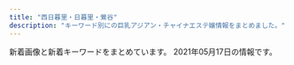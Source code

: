 ```yaml
---
title: "西日暮里・日暮里・鶯谷"
description: "キーワード別にの巨乳アジアン・チャイナエステ嬢情報をまとめました。"
---
```


新着画像と新着キーワードをまとめています。
2021年05月17日の情報です。

<DmmAffiliateIns />
<KeywordTable
  shops={
    [
    {
        "url": "http://es-rlx.com/",
        "name": "\u5065\u7f8e\u5802",
        "station": "JR\u9daf\u8c37\u99c5\u5317\u53e3",
        "keywords": {
            "C": 21
        },
        "img_links": [
            "http://es-rlx.com/staff/minami/01.jpg",
            "http://es-rlx.com/staff/rumi/01mb.jpg",
            "http://es-rlx.com/pic/head.png",
            "http://es-rlx.com/staff/hana/01.jpg",
            "http://es-rlx.com/staff/sakura/01mb.jpg",
            "http://es-rlx.com/staff/mai/01mb.jpg",
            "http://es-rlx.com/img/ttl_mobile.png",
            "http://es-rlx.com/pic/top2.jpg",
            "http://es-rlx.com/img/youtube.jpg",
            "http://es-rlx.com/staff/yuki/01.jpg",
            "http://es-rlx.com/staff/minami/01mb.jpg",
            "http://es-rlx.com/staff/sakura/01.jpg",
            "http://es-rlx.com/i/files/homeimg.jpg",
            "http://es-rlx.com/img/access/road02.jpg",
            "http://es-rlx.com/pic/top3.jpg",
            "http://es-rlx.com/img/access/kanban.png",
            "http://es-rlx.com/pic/top1.jpg",
            "http://es-rlx.com/img/ttl_staff.png",
            "http://es-rlx.com/staff/yuki/01mb.jpg",
            "http://es-rlx.com/img/access/road01.jpg",
            "http://es-rlx.com/img/access/road04.jpg",
            "http://es-rlx.com/staff/rumi/01.jpg",
            "http://es-rlx.com/img/ttl_tnew.png",
            "http://es-rlx.com/staff/mai/01.jpg",
            "http://es-rlx.com/staff/hana/01mb.jpg",
            "http://es-rlx.com/img/ttl_rec.png",
            "http://es-rlx.com/img/access/road03.jpg",
            "http://es-rlx.com/img/access/roaddm.png",
            "http://es-rlx.com/img/ft_tel.png"
        ]
    },
    {
        "url": "http://lapis.tyo.cm/",
        "station": "JR\u9daf\u8c37\u99c5\u5317\u53e3",
        "keywords": {},
        "img_links": [],
        "name": "\u30e9\u30d4\u30b9"
    },
    {
        "img_links": [
            "http://www.es-minami.com/img/nana1.jpg",
            "http://es-minami.com/images/staff-bar.png",
            "http://es-minami.com/images/mika2.jpg",
            "http://www.es-minami.com/img/sayuri2.jpg",
            "http://www.es-minami.com/images/staff-bar.png",
            "http://es-minami.com/gals/riri1.jpg",
            "http://www.es-minami.com/gals/sakura1.jpg",
            "http://es-minami.com/img/mika2.jpg",
            "http://www.es-minami.com/gals/sayuri2.jpg",
            "http://www.es-minami.com/img/mika1.jpg",
            "http://es-minami.com/gals/rika1.jpg",
            "http://www.es-minami.com/img/mika2.jpg",
            "http://www.es-minami.com/gals/riri1.jpg",
            "http://www.es-minami.com/gals/mika2.jpg",
            "http://es-minami.com/gals/nana1.jpg",
            "http://es-minami.com/images/riri1.jpg",
            "http://www.es-minami.com/images/mobole.png",
            "http://es-minami.com/gals/sayuri2.jpg",
            "http://es-minami.com/images/mika1.jpg",
            "http://www.es-minami.com/gals/yuki1.jpg",
            "http://www.es-minami.com/images/yuki1.jpg",
            "http://www.es-minami.com/images/sayuri1.jpg",
            "http://www.es-minami.com/gals/mika1.jpg",
            "http://www.es-minami.com/images/nana1.jpg",
            "http://www.es-minami.com/images/rika1.jpg",
            "http://www.es-minami.com/images/mika1.jpg",
            "http://es-minami.com/img/sayuri1.jpg",
            "http://es-minami.com/images/pick_staff6.jpg",
            "http://es-minami.com/img/nana1.jpg",
            "http://www.es-minami.com/images/sayuri2.jpg",
            "http://es-minami.com/gals/mika1.jpg",
            "http://es-minami.com/img/yuki1.jpg",
            "http://es-minami.com/gals/sayuri1.jpg",
            "http://es-minami.com/gals/sakura1.jpg",
            "http://es-minami.com/images/nana1.jpg",
            "http://es-minami.com/img/riri1.jpg",
            "http://www.es-minami.com/images/pick_staff6.jpg",
            "http://www.es-minami.com/gals/nana1.jpg",
            "http://es-minami.com/images/mobole.png",
            "http://es-minami.com/images/news.png",
            "http://es-minami.com/images/rika1.jpg",
            "http://www.es-minami.com/images/mika2.jpg",
            "http://es-minami.com/img/mika1.jpg",
            "http://www.es-minami.com/gals/rika1.jpg",
            "http://es-minami.com/images/sayuri2.jpg",
            "http://es-minami.com/gals/mika2.jpg",
            "http://es-minami.com/gals/yuki1.jpg",
            "http://www.es-minami.com/images/news.png",
            "http://www.es-minami.com/images/riri1.jpg",
            "http://es-minami.com/images/sayuri1.jpg",
            "http://www.es-minami.com/img/riri1.jpg",
            "http://www.es-minami.com/img/yuki1.jpg",
            "http://es-minami.com/images/yuki1.jpg",
            "http://es-minami.com/img/sayuri2.jpg",
            "http://www.es-minami.com/gals/sayuri1.jpg",
            "http://www.es-minami.com/img/sayuri1.jpg"
        ],
        "station": "JR\u65e5\u66ae\u91cc\u99c5\u6771\u53e3",
        "name": "\u307f\u306a\u307f",
        "url": "http://es-minami.com/",
        "keywords": {}
    },
    {
        "name": "\u7e01",
        "img_links": [
            "http://www.en-nippori.net/image/mainparts/main.jpg",
            "http://www.en-nippori.net/image/mainparts/images/navi01_07.jpg",
            "http://www.en-nippori.net/image/mainparts/images/navi01_04.jpg",
            "http://www.en-nippori.net/image/mainparts/images/navi01_06.jpg",
            "http://www.en-nippori.net/image/therapist/02.jpg",
            "http://www.en-nippori.net/image/therapist/01.jpg",
            "http://www.en-nippori.net/image/mainparts/images/navi01_05.jpg",
            "http://www.en-nippori.net/image/therapist/04.jpg",
            "http://www.en-nippori.net/image/therapist/06.jpg",
            "http://www.en-nippori.net/image/index/top.jpg",
            "http://www.en-nippori.net/image/mainparts/images/navi01_03.jpg",
            "http://www.en-nippori.net/image/mainparts/images/navi01_02.jpg",
            "http://www.en-nippori.net/image/therapist/03.jpg"
        ],
        "url": "http://www.en-nippori.net/",
        "keywords": {
            "C": 6
        },
        "station": "JR\u65e5\u66ae\u91cc\u99c5\u6771\u53e3"
    },
    {
        "url": "http://www.relax-mirai.info/",
        "keywords": {},
        "name": "\u672a\u6765",
        "img_links": [
            "http://www.relax-mirai.info/images/m04.jpg",
            "http://www.relax-mirai.info/images/momo1.jpg",
            "http://www.relax-mirai.info/i/images/momo1.jpg",
            "http://www.relax-mirai.info/images/qr.jpg",
            "http://www.relax-mirai.info/gals/kaka1.jpg",
            "http://www.relax-mirai.info/images/risa1.jpg",
            "http://www.relax-mirai.info/gals/risa1.jpg",
            "http://www.relax-mirai.info/images/info02.jpg",
            "http://www.relax-mirai.info/i/images/sayuri1.jpg",
            "http://www.relax-mirai.info/images/info01.jpg",
            "http://www.relax-mirai.info/images/sayuri1.jpg",
            "http://www.relax-mirai.info/i/120/sayuri1.jpg",
            "http://www.relax-mirai.info/gals/aki1.jpg",
            "http://www.relax-mirai.info/images/m02.jpg",
            "http://www.relax-mirai.info/gals/emi1.jpg",
            "http://www.relax-mirai.info/images/m03.jpg"
        ],
        "station": "\u65e5\u66ae\u91cc\u99c5\u6771\u53e3"
    },
    {
        "name": "\u306f\u305f\u3061",
        "url": "http://www.mac-riraku106.xyz/",
        "station": "JR\u65e5\u66ae\u91cc\u99c5\u5357\u53e3",
        "img_links": [
            "http://www.mac-riraku106.xyz/uploads/200310/1-200310130925920.jpg",
            "http://www.mac-riraku106.xyz/uploads/200801/1-200P1110A4M2.jpg",
            "http://www.mac-riraku106.xyz/static/picture/call.png",
            "http://www.mac-riraku106.xyz/static/picture/michi01.png",
            "http://www.mac-riraku106.xyz/uploads/190723/33-1.jpg",
            "http://www.mac-riraku106.xyz/uploads/200501/1-200501145002a7.jpg",
            "http://www.mac-riraku106.xyz/uploads/190723/23-2.jpg",
            "http://www.mac-riraku106.xyz/uploads/191106/1-191106092S0357.jpg",
            "http://www.mac-riraku106.xyz/uploads/190723/25-1.jpg",
            "http://www.mac-riraku106.xyz/uploads/200818/1-200QQ5535E92.jpg",
            "http://www.mac-riraku106.xyz/static/picture/top-img01.png",
            "http://www.mac-riraku106.xyz/static/picture/michi02.png",
            "http://www.mac-riraku106.xyz/static/picture/top-img02.png",
            "http://www.mac-riraku106.xyz/uploads/190723/1-1.jpg",
            "http://www.mac-riraku106.xyz/uploads/200801/1-200P1110631926.jpg",
            "http://www.mac-riraku106.xyz/uploads/200801/1-200P1110412514.jpg",
            "http://www.mac-riraku106.xyz/uploads/200608/1-20060Q0251EY.jpg",
            "http://www.mac-riraku106.xyz/uploads/200501/1-200501125159161.jpg",
            "http://www.mac-riraku106.xyz/uploads/190723/23-1.jpg",
            "http://www.mac-riraku106.xyz/uploads/190723/30-1.jpg",
            "http://www.mac-riraku106.xyz/uploads/200501/1-200501145011C2.jpg",
            "http://www.mac-riraku106.xyz/uploads/191209/1-191209123459153.jpg",
            "http://www.mac-riraku106.xyz/uploads/200501/1-200501125150516.jpg",
            "http://www.mac-riraku106.xyz/uploads/200501/1-200501125251121.jpg",
            "http://www.mac-riraku106.xyz/uploads/190723/1-2.jpg",
            "http://www.mac-riraku106.xyz/uploads/191008/1-19100Q5453V63.jpg",
            "http://www.mac-riraku106.xyz/static/picture/top-img09.png",
            "http://www.mac-riraku106.xyz/uploads/200501/1-200501144951148.jpg",
            "http://www.mac-riraku106.xyz/uploads/191106/1-191106092T0531.jpg",
            "http://www.mac-riraku106.xyz/uploads/190723/10-2.jpg",
            "http://www.mac-riraku106.xyz/uploads/200310/1-200310130Z0421.jpg",
            "http://www.mac-riraku106.xyz/uploads/190906/1-1ZZ6125225A4.jpg",
            "http://www.mac-riraku106.xyz/uploads/200317/1-20031G4420c38.jpg",
            "http://www.mac-riraku106.xyz/static/picture/top-img03.png",
            "http://www.mac-riraku106.xyz/uploads/200818/1-200QQ554231G.jpg",
            "http://www.mac-riraku106.xyz/uploads/191219/1-19121912423J29.jpg",
            "http://www.mac-riraku106.xyz/uploads/190826/1-1ZR614462Qa.jpg",
            "http://www.mac-riraku106.xyz/uploads/191128/1-19112Q3111UF.jpg",
            "http://www.mac-riraku106.xyz/uploads/200325/1-2003251H340B9.jpg",
            "http://www.mac-riraku106.xyz/uploads/191008/1-19100Q5451M20.jpg",
            "http://www.mac-riraku106.xyz/static/picture/tel.png",
            "http://www.mac-riraku106.xyz/uploads/200325/1-2003251H312V4.jpg",
            "http://www.mac-riraku106.xyz/uploads/190926/1-1Z926131T2408.jpg",
            "http://www.mac-riraku106.xyz/uploads/191209/1-1912091229204E.jpg",
            "http://www.mac-riraku106.xyz/uploads/200818/1-200QQ55415J4.jpg",
            "http://www.mac-riraku106.xyz/uploads/191128/1-19112Q31009521.jpg",
            "http://www.mac-riraku106.xyz/uploads/190723/34-1.jpg",
            "http://www.mac-riraku106.xyz/uploads/190906/1-1ZZ612503C39.jpg",
            "http://www.mac-riraku106.xyz/uploads/200310/1-20031013091I08.jpg",
            "http://www.mac-riraku106.xyz/uploads/200608/1-20060Q02506204.jpg",
            "http://www.mac-riraku106.xyz/uploads/200317/1-20031G44220J0.jpg",
            "http://www.mac-riraku106.xyz/uploads/191106/1-191106092J62Y.jpg",
            "http://www.mac-riraku106.xyz/uploads/190723/10-1.jpg",
            "http://www.mac-riraku106.xyz/uploads/200501/1-200501125300127.jpg",
            "http://www.mac-riraku106.xyz/uploads/191128/1-19112Q3102OP.jpg",
            "http://www.mac-riraku106.xyz/uploads/191209/1-191209122ZY50.jpg",
            "http://www.mac-riraku106.xyz/static/picture/1.jpg",
            "http://www.mac-riraku106.xyz/uploads/191219/1-191219124141563.jpg",
            "http://www.mac-riraku106.xyz/uploads/190723/21-1.jpg",
            "http://www.mac-riraku106.xyz/uploads/190926/1-1Z926131R6102.jpg",
            "http://www.mac-riraku106.xyz/uploads/200317/1-20031G44235R7.jpg",
            "http://www.mac-riraku106.xyz/uploads/190723/23-3.jpg",
            "http://www.mac-riraku106.xyz/static/picture/2.jpg",
            "http://www.mac-riraku106.xyz/uploads/190826/1-1ZR6144611E0.jpg"
        ],
        "keywords": {
            "E": 6,
            "94": 3,
            "D": 47,
            "85": 15,
            "C": 19,
            "86": 19,
            "F": 3
        }
    },
    {
        "station": "JR\u9daf\u8c37\u99c5\u5317\u53e3",
        "img_links": [
            "http://lillian.work/staff/miki-l1.jpg",
            "http://lillian.work/icon/twitter.png",
            "http://lillian.work/staff/miki-s1.jpg",
            "http://lillian.work/icon/facebook.png",
            "http://lillian.work/room/esthe1.jpg",
            "http://lillian.work/room/room-l2.jpg",
            "http://lillian.work/room/room-l3.jpg",
            "http://lillian.work/images/main1.jpg",
            "http://lillian.work/room/tl3.jpg",
            "http://lillian.work/staff/nana-l1.jpg",
            "http://lillian.work/room/tl1.jpg",
            "http://lillian.work/images/flower.png",
            "http://lillian.work/button/staff.png",
            "http://lillian.work/images/footer-r.png",
            "http://lillian.work/images/header3.png",
            "http://lillian.work/room/tl2.jpg",
            "http://lillian.work/icon/line.png",
            "http://lillian.work/images/footer-l.png",
            "http://lillian.work/staff/nana-s1.jpg",
            "http://lillian.work/room/esthe3.jpg",
            "http://lillian.work/room/room-l4.jpg",
            "http://lillian.work/images/clear.png",
            "http://lillian.work/room/room-l1.jpg",
            "http://lillian.work/room/esthe2.jpg",
            "http://lillian.work/images/main-sp.jpg",
            "http://lillian.work/button/home.png",
            "http://lillian.work/icon/google_plus.png"
        ],
        "keywords": {},
        "name": "Oasis\uff5e\u30aa\u30a2\u30b7\u30b9",
        "url": "http://lillian.work/"
    },
    {
        "name": "\u3075\u308f\u3075\u308f",
        "url": "http://flowerscent.este.work/",
        "keywords": {
            "83": 36,
            "D": 12,
            "86": 12,
            "E": 12,
            "87": 12,
            "C": 36
        },
        "img_links": [
            "http://flowerscent.este.work/2/uploadimg/1600260826.jpg",
            "http://flowerscent.este.work/head_1_4691_1553674270167089.png",
            "http://flowerscent.este.work/head_3_4691_1556258938113847.png",
            "http://flowerscent.este.work/2/uploadimg/1599833697.jpg",
            "http://flowerscent.este.work/head_2_4691_1553674270815382.png"
        ],
        "station": "JR\u897f\u65e5\u66ae\u91cc\u99c5"
    },
    {
        "url": "http://minopom.xyz/",
        "station": "JR\u7530\u7aef\u99c5",
        "keywords": {
            "\u4e73": 4
        },
        "img_links": [
            "http://www.minopom.xyz/uploads/allimg/210410/1-21041014500NX.jpg",
            "http://minopom.xyz/picture/room3.jpg",
            "http://minopom.xyz/uploads/allimg/210410/1-210410144323118.jpg",
            "http://minopom.xyz/uploads/210406/1-210406143111G0.jpg",
            "http://minopom.xyz/picture/room1.jpg",
            "http://minopom.xyz/picture/room2.jpg",
            "http://minopom.xyz/uploads/allimg/210406/1-21040614313L45.jpg",
            "http://minopom.xyz/uploads/allimg/210410/1-210410145124148.jpg",
            "http://www.minopom.xyz/picture/img.site-builder.jpg",
            "http://minopom.xyz/picture/img.site-builder.jpg",
            "http://minopom.xyz/uploads/allimg/210410/1-2104101450455A.jpg",
            "http://minopom.xyz/uploads/allimg/210410/1-21041014500NX.jpg",
            "http://minopom.xyz/uploads/allimg/210410/1-210410144PY50.jpg",
            "http://minopom.xyz/picture/head.jpg",
            "http://minopom.xyz/uploads/allimg/210410/1-210410145204C9.jpg",
            "http://minopom.xyz/uploads/210430/1-2104301Q63S18.jpg",
            "http://minopom.xyz/uploads/210406/1-210406143244C2.jpg",
            "http://www.minopom.xyz/uploads/allimg/210410/1-21041014413S64.jpg",
            "http://minopom.xyz/uploads/allimg/210410/1-210410144U4934.jpg",
            "http://minopom.xyz/picture/totop_04.png",
            "http://www.minopom.xyz/uploads/allimg/210410/1-210410144U4934.jpg",
            "http://minopom.xyz/uploads/210406/1-2104061433121E.jpg",
            "http://minopom.xyz/uploads/210419/1-21041914162C16.jpg",
            "http://www.minopom.xyz/uploads/allimg/210410/1-210410144PY50.jpg",
            "http://www.minopom.xyz/uploads/allimg/210410/1-210410145204C9.jpg",
            "http://www.minopom.xyz/uploads/allimg/210410/1-210410145124148.jpg",
            "http://www.minopom.xyz/picture/head.jpg",
            "http://www.minopom.xyz/uploads/allimg/210410/1-2104101450455A.jpg",
            "http://www.minopom.xyz/picture/totop_04.png",
            "http://minopom.xyz/uploads/allimg/210410/1-21041014413S64.jpg",
            "http://minopom.xyz/uploads/allimg/210410/1-21041014450GC.jpg"
        ],
        "name": "\u30ed\u30fc\u30ba"
    },
    {
        "img_links": [
            "http://momo.tyo.cm/images/border01.png",
            "http://momo.tyo.cm/images/nav_link04.png",
            "http://momo.tyo.cm/images/nav_link01.png",
            "http://momo.tyo.cm/images/tit02.png",
            "http://momo.tyo.cm/images/tit_com04.png",
            "http://momo.tyo.cm/images/pagetop.png",
            "http://momo.tyo.cm/images/tit03.png",
            "http://momo.tyo.cm/photos/sites/53/2021/02/2021021607405730.jpg",
            "http://momo.tyo.cm/photos/sites/53/2021/02/2021021607405578.jpg",
            "http://momo.tyo.cm/images/tit01.png",
            "http://momo.tyo.cm/images/tit_com02.png",
            "http://momo.tyo.cm/images/tit05.png",
            "http://momo.tyo.cm/images/border02.png",
            "http://momo.tyo.cm/images/nav_link02.png",
            "http://momo.tyo.cm/images/news.png",
            "http://momo.tyo.cm/images/tit_com05.png",
            "http://momo.tyo.cm/images/tit_com.png",
            "http://momo.tyo.cm/images/bg_pick.png",
            "http://momo.tyo.cm/images/tit_com03.png",
            "http://momo.tyo.cm/images/tit_staff.png",
            "http://momo.tyo.cm/images/nav_link06.png",
            "http://momo.tyo.cm/images/nav_link03.png",
            "http://momo.tyo.cm/images/tit_com01.png",
            "http://momo.tyo.cm/photos/sites/53/2021/02/2021021607405658.jpg",
            "http://momo.tyo.cm/images/top_slider01.jpg",
            "http://momo.tyo.cm/images/tit_link01.png",
            "http://momo.tyo.cm/images/tit04.png",
            "http://momo.tyo.cm/images/top_slider02.jpg",
            "http://momo.tyo.cm/photos/sites/53/2021/02/2021021607405882.jpg",
            "http://momo.tyo.cm/images/nav_link05.png"
        ],
        "url": "http://momo.tyo.cm/",
        "keywords": {
            "86": 15,
            "D": 20,
            "85": 5
        },
        "station": "JR\u65e5\u66ae\u91cc\u99c5\u5357\u53e3",
        "name": "\u6843"
    },
    {
        "keywords": {
            "87": 2,
            "C": 9,
            "88": 3,
            "86": 2
        },
        "url": "http://onkyoukou.tyo.cm/",
        "name": "\u6e29\u99a8\u6e2f-\u304a\u3093\u304d\u3087\u3046\u3053\u3046-",
        "img_links": [
            "http://onkyoukou.tyo.cm/photos/sites/88/2020/03/2020030111163079.jpg",
            "http://onkyoukou.tyo.cm/images/acc1.jpg",
            "http://onkyoukou.tyo.cm/images/n3.jpg",
            "http://onkyoukou.tyo.cm/images/nbj1.jpg",
            "http://onkyoukou.tyo.cm/images/face_bj3.jpg",
            "http://onkyoukou.tyo.cm/images/mobile.jpg",
            "http://onkyoukou.tyo.cm/images/acc2.jpg",
            "http://onkyoukou.tyo.cm/images/s_news.jpg",
            "http://onkyoukou.tyo.cm/photos/sites/88/2017/03/staff2.jpg",
            "http://onkyoukou.tyo.cm/images/s_staff.jpg",
            "http://onkyoukou.tyo.cm/photos/sites/88/2017/03/staff4.jpg",
            "http://onkyoukou.tyo.cm/images/s_mobile.jpg",
            "http://onkyoukou.tyo.cm/images/s_pick.jpg",
            "http://onkyoukou.tyo.cm/images/face_bj.jpg",
            "http://onkyoukou.tyo.cm/images/line.jpg",
            "http://onkyoukou.tyo.cm/photos/sites/88/2017/03/staff1.jpg",
            "http://onkyoukou.tyo.cm/images/top.png",
            "http://onkyoukou.tyo.cm/images/s_face.jpg",
            "http://onkyoukou.tyo.cm/images/acc3.jpg",
            "http://onkyoukou.tyo.cm/images/n1.jpg",
            "http://onkyoukou.tyo.cm/images/nbj3.jpg",
            "http://onkyoukou.tyo.cm/images/s_staff1.jpg",
            "http://onkyoukou.tyo.cm/images/s_link.jpg"
        ],
        "station": "JR\u897f\u65e5\u66ae\u91cc\u99c5"
    },
    {
        "url": "http://chou.ies.bz/",
        "name": "\u706f\u308a\u5c4b",
        "img_links": [
            "http://chou.ies.bz/images/mobile.png",
            "http://chou.ies.bz/photos/sites/85/2019/06/2019062803491517.jpg",
            "http://chou.ies.bz/photos/sites/85/2020/10/2020100610370157.jpg",
            "http://chou.ies.bz/photos/sites/85/2020/12/2020120204150858.jpg",
            "http://chou.ies.bz/photos/sites/85/2019/07/2019070106333414.jpg",
            "http://chou.ies.bz/photos/sites/85/2019/07/2019070106330942.jpg",
            "http://chou.ies.bz/photos/sites/85/2021/05/2021051201142065.jpg",
            "http://chou.ies.bz/photos/sites/85/2020/10/2020100610383828.jpg",
            "http://chou.ies.bz/images/s3.png",
            "http://chou.ies.bz/photos/sites/85/2019/07/2019070106340260.jpg",
            "http://chou.ies.bz/images/s_news.png",
            "http://chou.ies.bz/photos/sites/85/2019/07/2019070106320474.jpg",
            "http://chou.ies.bz/photos/sites/85/2019/12/2019120602315853.jpg",
            "http://chou.ies.bz/images/n1.jpg",
            "http://chou.ies.bz/images/s_pick.png",
            "http://chou.ies.bz/images/s_staff.jpg",
            "http://chou.ies.bz/images/top.png",
            "http://chou.ies.bz/photos/sites/85/2020/12/2020121802483415.jpg",
            "http://chou.ies.bz/images/s1.png",
            "http://chou.ies.bz/images/s_link.png",
            "http://chou.ies.bz/photos/sites/85/2019/07/2019070509385227.jpg",
            "http://chou.ies.bz/images/n3.png",
            "http://chou.ies.bz/photos/sites/85/2021/04/2021042710033582.jpg",
            "http://chou.ies.bz/photos/sites/85/2020/12/2020120204265615.jpg"
        ],
        "keywords": {
            "D": 6,
            "E": 1,
            "87": 1,
            "86": 5,
            "84": 1
        },
        "station": "JR\u897f\u65e5\u66ae\u91cc\u99c5"
    },
    {
        "station": "\u753a\u5c4b\u99c51\u756a\u51fa\u53e3",
        "name": "\u3082\u307f\u306e\u6728",
        "img_links": [],
        "url": "https://mominoki.tyo.ac/",
        "keywords": {}
    },
    {
        "url": "http://esthe-aroma.red/",
        "name": "\u548c\u5408 \u308f\u3054\u3046",
        "station": "JR\u65e5\u66ae\u91cc\u99c5\u6771\u53e3",
        "img_links": [
            "http://esthe-aroma.red/images/r4.jpg",
            "http://esthe-aroma.red/images/top.png",
            "http://esthe-aroma.red/images/cg08.jpg",
            "http://esthe-aroma.red/images/news.png",
            "http://esthe-aroma.red/images/rec.png",
            "http://esthe-aroma.red/images/staff_s.png",
            "http://esthe-aroma.red/images/precau.png",
            "http://esthe-aroma.red/images/cg02.jpg",
            "http://esthe-aroma.red/images/cg10.jpg",
            "http://esthe-aroma.red/link/menlog.jpg",
            "http://esthe-aroma.red/images/cg07.jpg",
            "http://esthe-aroma.red/images/evetop.png",
            "http://esthe-aroma.red/images/cg04.jpg",
            "http://esthe-aroma.red/images/kan.jpg",
            "http://esthe-aroma.red/images/cg01.jpg",
            "http://esthe-aroma.red/images/r1.jpg",
            "http://esthe-aroma.red/images/cg06.jpg",
            "http://esthe-aroma.red/images/cg03.jpg",
            "http://esthe-aroma.red/images/sruru.jpg",
            "http://esthe-aroma.red/images/imm.jpg",
            "http://esthe-aroma.red/images/r2.jpg",
            "http://esthe-aroma.red/images/r3.jpg"
        ],
        "keywords": {
            "86": 8,
            "D": 7,
            "E": 1
        }
    },
    {
        "url": "https://www.sofia-est.com/",
        "station": "JR\u65e5\u66ae\u91cc\u99c5\u5357\u53e3",
        "name": "\u30bd\u30d5\u30a3\u30a2",
        "img_links": [
            "https://www.sofia-est.com/img/material/top_twitter.png",
            "https://www.sofia-est.com/img/material/page6_subt3.png",
            "https://www.sofia-est.com/img/girl/thumb/s108_2.jpg",
            "https://www.sofia-est.com/img/material/photo6.jpg",
            "https://www.sofia-est.com/img/material/gm2_rollout.png",
            "https://www.sofia-est.com/img/material/mobileqr.png",
            "https://www.sofia-est.com/img/material/top_news.png",
            "https://www.sofia-est.com/img/material/gm4_rollout.png",
            "https://www.sofia-est.com/img/material/top_infomation.png",
            "https://www.sofia-est.com/img/girl/list/s55_list.jpg",
            "https://www.sofia-est.com/img/girl/thumb/s99_2.jpg",
            "https://www.sofia-est.com/img/girl/list/s57_list.jpg",
            "https://www.sofia-est.com/img/girl/main/s108_1.jpg",
            "https://www.sofia-est.com/img/top/topslide20141211.jpg",
            "https://www.sofia-est.com/img/girl/thumb/s56_1.jpg",
            "https://www.sofia-est.com/img/material/top_newface.png",
            "https://www.sofia-est.com/img/girl/list/s97_list.jpg",
            "https://www.sofia-est.com/img/girl/main/s99_1.jpg",
            "https://www.sofia-est.com/img/material/photo4.jpg",
            "https://www.sofia-est.com/img/top/topslide20150918.jpg",
            "https://www.sofia-est.com/img/material/iph.png",
            "https://www.sofia-est.com/img/material/noimg_b.jpg",
            "https://www.sofia-est.com/img/material/photo2.jpg",
            "https://www.sofia-est.com/img/material/course_tanta2.png",
            "https://www.sofia-est.com/img/material/top_kodawari.png",
            "https://www.sofia-est.com/img/girl/thumb/s92_2.jpg",
            "https://www.sofia-est.com/img/material/hosi5.png",
            "https://www.sofia-est.com/img/material/page7_subt1.png",
            "https://www.sofia-est.com/img/material/photo1.jpg",
            "https://www.sofia-est.com/img/girl/thumb/s81_4.jpg",
            "https://www.sofia-est.com/img/girl/thumb/s97_2.jpg",
            "https://www.sofia-est.com/img/girl/list/s84_list.jpg",
            "https://www.sofia-est.com/img/girl/thumb/s84_2.jpg",
            "https://www.sofia-est.com/img/girl/thumb/s99_1.jpg",
            "https://www.sofia-est.com/img/material/mob_youtube.png",
            "https://www.sofia-est.com/img/material/mob_t1.jpg",
            "https://www.sofia-est.com/img/girl/main/s57_1.jpg",
            "https://www.sofia-est.com/img/banner/koko_120x60.png",
            "https://www.sofia-est.com/img/material/photobig.jpg",
            "https://www.sofia-est.com/img/material/movie_right_yaji.png",
            "https://www.sofia-est.com/img/girl/thumb/s92_1.jpg",
            "https://www.sofia-est.com/img/material/top_kodawariimg1.jpg",
            "https://www.sofia-est.com/img/girl/main/s92_1.jpg",
            "https://www.sofia-est.com/img/material/courseoption_rev1.png",
            "https://www.sofia-est.com/img/material/page8_subt1.png",
            "https://www.sofia-est.com/img/girl/main/s55_1.jpg",
            "https://www.sofia-est.com/img/material/mob_t2.jpg",
            "https://www.sofia-est.com/img/girl/list/s94_list.jpg",
            "https://www.sofia-est.com/img/material/page3_subt1.png",
            "https://www.sofia-est.com/img/material/page3_1_subt1.png",
            "https://www.sofia-est.com/img/top/topslide20141210.jpg",
            "https://www.sofia-est.com/img/girl/list/s81_list.jpg",
            "https://www.sofia-est.com/img/material/photo8.jpg",
            "https://www.sofia-est.com/img/material/top_movie.png",
            "https://www.sofia-est.com/img/girl/list/s92_list.jpg",
            "https://www.sofia-est.com/img/girl/thumb/s81_5.jpg",
            "https://www.sofia-est.com/img/girl/thumb/s108_1.jpg",
            "https://www.sofia-est.com/img/girl/thumb/s100_2.jpg",
            "https://www.sofia-est.com/img/material/sd_rt_btn.png",
            "https://www.sofia-est.com/img/material/page6_subt1.png",
            "https://www.sofia-est.com/img/material/page5_subt1.png",
            "https://www.sofia-est.com/img/girl/main/s113_1.jpg",
            "https://www.sofia-est.com/img/girl/main/s89_1.jpg",
            "https://www.sofia-est.com/img/girl/list/s113_list.jpg",
            "https://www.sofia-est.com/img/girl/list/s105_list.jpg",
            "https://www.sofia-est.com/img/material/page5_subt2.png",
            "https://www.sofia-est.com/img/girl/thumb/s113_2.jpg",
            "https://www.sofia-est.com/img/material/top_camp.png",
            "https://www.sofia-est.com/img/girl/thumb/s57_1.jpg",
            "https://www.sofia-est.com/img/material/photo3.jpg",
            "https://www.sofia-est.com/img/girl/thumb/s81_2.jpg",
            "https://www.sofia-est.com/img/girl/main/s81_1.jpg",
            "https://www.sofia-est.com/img/material/noimg_thumb.jpg",
            "https://www.sofia-est.com/img/girl/thumb/s113_1.jpg",
            "https://www.sofia-est.com/img/girl/pickup/pickup20191220093623.jpg",
            "https://www.sofia-est.com/img/girl/list/s100_list.jpg",
            "https://www.sofia-est.com/img/girl/main/s56_1.jpg",
            "https://www.sofia-est.com/img/material/gm5_rollout.png",
            "https://www.sofia-est.com/img/girl/list/s89_list.jpg",
            "https://www.sofia-est.com/img/material/page6_subt2.png",
            "https://www.sofia-est.com/img/material/top_pickup.png",
            "https://www.sofia-est.com/img/girl/thumb/s81_3.jpg",
            "https://www.sofia-est.com/img/material/mob_t3.jpg",
            "https://www.sofia-est.com/img/girl/list/s108_list.jpg",
            "https://www.sofia-est.com/img/material/page8_subt2.png",
            "https://www.sofia-est.com/img/material/page4_subt2.png",
            "https://www.sofia-est.com/img/material/yakusoku.png",
            "https://www.sofia-est.com/img/material/page3_1_subt2.png",
            "https://www.sofia-est.com/img/girl/thumb/s108_3.jpg",
            "https://www.sofia-est.com/img/girl/thumb/s55_2.jpg",
            "https://www.sofia-est.com/img/what/coupon202009.png",
            "https://www.sofia-est.com/img/girl/list/s99_list.jpg",
            "https://www.sofia-est.com/img/material/pagetop_rollout.png",
            "https://www.sofia-est.com/img/material/photo7.jpg",
            "https://www.sofia-est.com/img/girl/list/s111_list.jpg",
            "https://www.sofia-est.com/img/girl/main/s97_1.jpg",
            "https://www.sofia-est.com/img/girl/thumb/s89_1.jpg",
            "https://www.sofia-est.com/img/material/gm6_rollout.png",
            "https://www.sofia-est.com/img/girl/thumb/s97_1.jpg",
            "https://www.sofia-est.com/img/girl/mobilepickup/mobilepickup20200302124127.jpg",
            "https://www.sofia-est.com/img/girl/thumb/s105_1.jpg",
            "https://www.sofia-est.com/img/material/gm1_rollout.png",
            "https://www.sofia-est.com/img/material/page4_subt1.png",
            "https://www.sofia-est.com/img/material/course_tanta1.png",
            "https://www.sofia-est.com/img/girl/pickup/pickup20191220093702.jpg",
            "https://www.sofia-est.com/img/material/photo5.jpg",
            "https://www.sofia-est.com/img/girl/main/s100_1.jpg",
            "https://www.sofia-est.com/img/girl/list/s56_list.jpg",
            "https://www.sofia-est.com/img/girl/thumb/s89_2.jpg",
            "https://www.sofia-est.com/img/material/mob_t4.jpg",
            "https://www.sofia-est.com/img/material/coursepoint_rev2.png",
            "https://www.sofia-est.com/img/girl/thumb/s55_3.jpg",
            "https://www.sofia-est.com/img/material/top_about.png",
            "https://www.sofia-est.com/img/material/mob_t5.jpg",
            "https://www.sofia-est.com/img/material/movie20141210.jpg",
            "https://www.sofia-est.com/img/material/movie_left_yaji.png",
            "https://www.sofia-est.com/img/girl/thumb/s81_1.jpg",
            "https://www.sofia-est.com/img/material/doublecourse_rev1.png",
            "https://www.sofia-est.com/img/material/movieicon.png",
            "https://www.sofia-est.com/img/material/phototxt.jpg",
            "https://www.sofia-est.com/img/girl/thumb/s100_1.jpg",
            "https://www.sofia-est.com/img/material/noimg_m.jpg",
            "https://www.sofia-est.com/img/girl/thumb/s55_1.jpg",
            "https://www.sofia-est.com/img/girl/pickup/pickup20190509222453.jpg",
            "https://www.sofia-est.com/img/girl/thumb/s84_1.jpg",
            "https://www.sofia-est.com/img/girl/thumb/s56_2.jpg",
            "https://www.sofia-est.com/img/girl/thumb/s94_1.jpg",
            "https://www.sofia-est.com/img/girl/pickup/pickup20200111122329.jpg",
            "https://www.sofia-est.com/img/girl/main/s84_1.jpg",
            "https://www.sofia-est.com/img/material/gm3_rollout.png",
            "https://www.sofia-est.com/img/material/page2_subt1.png"
        ],
        "keywords": {
            "\u30c0\u30a4\u30ca\u30de\u30a4\u30c8": 1,
            "G": 2,
            "\u30bb\u30af\u30b7\u30fc": 29,
            "E": 1
        }
    }
]
}
/>
<DmmAffiliateScript />
